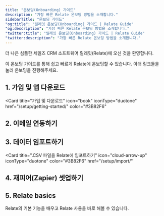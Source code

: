 ```yaml
---
title: "온보딩(Onboarding) 가이드"
description: "가장 빠른 Relate 온보딩 방법을 소개합니다."
sidebarTitle: "온보딩 가이드"
"og:title": "릴레잇 온보딩(Onboarding) 가이드 | Relate Guide"
"og:description": "가장 빠른 Relate 온보딩 방법을 소개합니다."
"twitter:title": "릴레잇 온보딩(Onboarding) 가이드 | Relate Guide"
"twitter:description": "가장 빠른 Relate 온보딩 방법을 소개합니다."
---
```


더 나은 심플한 세일즈 CRM 소프트웨어 릴레잇(Relate)에 오신 것을 환영합니다.

이 온보딩 가이드를 통해 쉽고 빠르게 Relate에 온보딩할 수 있습니다. 아래 링크들을 눌러 온보딩을 진행해주세요.

## 1. 가입 및 앱 다운로드
<Card
  title="가입 및 다운로드"
  icon="book"
  iconType="duotone"
  href="/setup/getting-started/"
  color="#3B82F6"
>
</Card>

## 2. 이메일 연동하기
<CardGroup cols={3}>
  <Card title="구글 워크스페이스에서 Relate 등록하기" icon="google" color="#3B82F6" iconType="duotone" href="/setup/register-google-api-allowlist">
  </Card>
  <Card title="구글/아웃룩 이메일 연동" icon="envelope" iconType="duotone" color="#3B82F6" href="/setup/email-integration-google-outlook-etc">
  </Card>
  <Card title="네이버웍스 이메일 연동" icon="neos" iconType="duotone" color="#3B82F6" href="setup/email-integration/naverworks-lineworks">
  </Card>
</CardGroup>

## 3. 데이터 임포트하기
<Card
  title=".CSV 파일을 Relate에 임포트하기"
  icon="cloud-arrow-up"
  iconType="duotone"
  color="#3B82F6"
  href="/setup/import/"
>
</Card>

## 4. 재피어(Zapier) 셋업하기
<CardGroup cols={3}>
  <Card title="재피어 연동하기" 
        icon="bolt" color="#3B82F6" 
        iconType="duotone" 
        href="/setup/how-to-integrate-with-zapier">
  </Card>
  <Card title="재피어란 무엇인가?" 
        icon="magnifying-glass" color="#3B82F6" 
        iconType="duotone" 
        href="/setup/what-is-zapier">
  </Card>
  <Card title="Relate + Zapier 연동 규칙" 
        icon="code" color="#3B82F6" 
        iconType="duotone" 
        href="/setup/relate-x-zapier-integration-rules">
  </Card>
</CardGroup>

## 5. Relate basics
Relate의 기본 기능을 배우고 Relate 사용을 바로 해볼 수 있습니다.

<CardGroup cols={3}>
  <Card title="Organization" 
        icon="buildings" color="#3B82F6" 
        iconType="duotone" 
        href="/features/organizations">
  </Card>
  <Card title="People" 
        icon="people" color="#3B82F6" 
        iconType="duotone" 
        href="/features/people">
  </Card>
  <Card title="Deals" 
        icon="handshake" color="#3B82F6" 
        iconType="duotone" 
        href="/features/deals">
  </Card>
</CardGroup>
<CardGroup cols={3}>
  <Card title="리포팅" 
        icon="chart-line" color="#3B82F6" 
        iconType="duotone" 
        href="/features/reporting">
  </Card>
  <Card title="인박스(Inbox)" 
        icon="inbox" color="#3B82F6" 
        iconType="duotone" 
        href="/features/inbox">
  </Card>
  <Card title="커스텀 필드" 
        icon="table" color="#3B82F6" 
        iconType="duotone" 
        href="/features/custom-fields">
  </Card>
</CardGroup>



